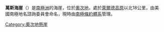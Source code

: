 {{coord|81|49|S|156|55|E|display=title}}

'''萬斯海崖'''（{{lang-en|Vance Bluff}}）是[[南極洲|南極洲]]的海崖，位於[[奧次地|奧次地]]，處於[[萊爾德高原|萊爾德高原]]以北18公里，由美國南極地名諮詢委員會命名，現時由[[南極條約體系|南極條約體系]]管理。

{{DEFAULTSORT:Vance Bluff}}
[[Category:奧次地懸崖|Category:奧次地懸崖]]


{{OatesLand-geo-stub}}